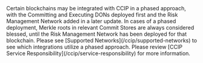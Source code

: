 
<Aside type="caution" title="Risk Management Network Deployment Status">
  Certain blockchains may be integrated with CCIP in a phased approach, with the Committing and Executing DONs deployed
  first and the Risk Management Network added in a later update. In cases of a phased deployment, Merkle roots in
  relevant Commit Stores are always considered blessed, until the Risk Management Network has been deployed for that
  blockchain. Please see [Supported Networks](/ccip/supported-networks) to see which integrations utilize a phased
  approach. Please review [CCIP Service Responsibility](/ccip/service-responsibility) for more information.
</Aside>
